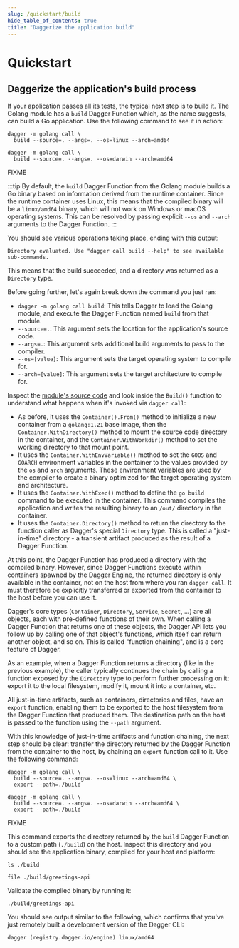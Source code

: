 ```yaml
---
slug: /quickstart/build
hide_table_of_contents: true
title: "Daggerize the application build"
---
```



# Quickstart

## Daggerize the application's build process

If your application passes all its tests, the typical next step is to build it. The Golang module has a `build` Dagger Function which, as the name suggests, can build a Go application. Use the following command to see it in action:

<Tabs groupId="os">
<TabItem value="Linux">

```shell
dagger -m golang call \
  build --source=. --args=. --os=linux --arch=amd64
```

</TabItem>
<TabItem value="macOS">

```shell
dagger -m golang call \
  build --source=. --args=. --os=darwin --arch=amd64
```

</TabItem>
<TabItem value="Windows">

FIXME

</TabItem>
</Tabs>

:::tip
By default, the `build` Dagger Function from the Golang module builds a Go binary based on information derived from the runtime container. Since the runtime container uses Linux, this means that the compiled binary will be a `linux/amd64` binary, which will not work on Windows or macOS operating systems. This can be resolved by passing explicit `--os` and `--arch` arguments to the Dagger Function.
:::

You should see various operations taking place, ending with this output:

```
Directory evaluated. Use "dagger call build --help" to see available sub-commands.
```

This means that the build succeeded, and a directory was returned as a `Directory` type.

Before going further, let's again break down the command you just ran:

- `dagger -m golang call build`: This tells Dagger to load the Golang module, and execute the Dagger Function named `build` from that module.
- `--source=.`: This argument sets the location for the application's source code.
- `--args=.`: This argument sets additional build arguments to pass to the compiler.
- `--os=[value]`: This argument sets the target operating system to compile for.
- `--arch=[value]`: This argument sets the target architecture to compile for.

Inspect the [module's source code](https://github.com/kpenfound/dagger-modules/blob/main/golang/main.go#L47) and look inside the `Build()` function to understand what happens when it's invoked via `dagger call`:

- As before, it uses the `Container().From()` method to initialize a new container from a `golang:1.21` base image, then the `Container.WithDirectory()` method to mount the source code directory in the container, and the `Container.WithWorkdir()` method to set the working directory to that mount point.
- It uses the `Container.WithEnvVariable()` method to set the `GOOS` and `GOARCH` environment variables in the container to the values provided by the `os` and `arch` arguments. These environment variables are used by the compiler to create a binary optimized for the target operating system and architecture.
- It uses the `Container.WithExec()` method to define the `go build` command to be executed in the container. This command compiles the application and writes the resulting binary to an `/out/` directory in the container.
- It uses the `Container.Directory()` method to return the directory to the function caller as Dagger's special `Directory` type. This is called a "just-in-time" directory - a transient artifact produced as the result of a Dagger Function.

At this point, the Dagger Function has produced a directory with the compiled binary. However, since Dagger Functions execute within containers spawned by the Dagger Engine, the returned directory is only available in the container, not on the host from where you ran `dagger call`. It must therefore be explicitly transferred or exported from the container to the host before you can use it.

Dagger's core types (`Container`, `Directory`, `Service`, `Secret`, ...) are all objects, each with pre-defined functions of their own. When calling a Dagger Function that returns one of these objects, the Dagger API lets you follow up by calling one of that object's functions, which itself can return another object, and so on. This is called "function chaining", and is a core feature of Dagger.

As an example, when a Dagger Function returns a directory (like in the previous example), the caller typically continues the chain by calling a function exposed by the `Directory` type to perform further processing on it: export it to the local filesystem, modify it, mount it into a container, etc.

All just-in-time artifacts, such as containers, directories and files, have an `export` function, enabling them to be exported to the host filesystem from the Dagger Function that produced them. The destination path on the host is passed to the function using the `--path` argument.

With this knowledge of just-in-time artifacts and function chaining, the next step should be clear:  transfer the directory returned by the Dagger Function from the container to the host, by chaining an `export` function call to it. Use the following command:

<Tabs groupId="os">
<TabItem value="Linux">

```shell
dagger -m golang call \
  build --source=. --args=. --os=linux --arch=amd64 \
  export --path=./build
```
</TabItem>
<TabItem value="macOS">

```shell
dagger -m golang call \
  build --source=. --args=. --os=darwin --arch=amd64 \
  export --path=./build
```

</TabItem>
<TabItem value="Windows">

FIXME

</TabItem>
</Tabs>

This command exports the directory returned by the `build` Dagger Function to a custom path (`./build`) on the host. Inspect this directory and you should see the application binary, compiled for your host and platform:

```
ls ./build

file ./build/greetings-api
```

Validate the compiled binary by running it:

```
./build/greetings-api
```

You should see output similar to the following, which confirms that you've just remotely built a development version of the Dagger CLI:

```
dagger (registry.dagger.io/engine) linux/amd64
```
